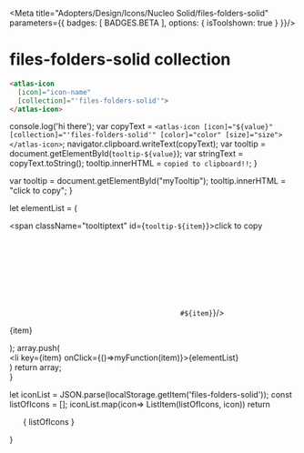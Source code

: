 
<Meta title="Adopters/Design/Icons/Nucleo Solid/files-folders-solid" parameters={{ badges: [ BADGES.BETA ], options: { isToolshown: true } }}/>

# files-folders-solid collection

```html
<atlas-icon 
  [icon]="icon-name"  
  [collection]="'files-folders-solid'">
</atlas-icon>

```

<style>
{`
/* NOTE: This css is generated by Nucleo */
ul {
  display: flex;
  flex-wrap: wrap;
  justify-content: center;
  padding-left: 0;
}

ul li {
  border-radius: .4em;
  transition: background-color .2s;
  user-select: none;
  overflow: hidden;
  text-align: center;
  padding: 2em 1em 1em;
}

ul li:hover {
  background: hsla(0, 0%, 0%, 0.05);
  cursor: pointer;
}

ul p {
  display: block;
  font-size: 0.75rem;
  color: hsla(0, 0%, 0%, 0.5);
  user-select: text;
  cursor: pointer;
  max-width: 6rem;
  padding: 8px 0 4px;
}

ul p::selection {
  background: hsl(230, 93%, 66%);
  color: #fff;
}

ul p::-moz-selection {
  background: hsl(230, 93%, 66%);
  color: #fff;
}

.svg-wrapper {
  font-size: 32px;
}

.svg-wrapper svg {
  display: block;
  margin: 0 auto 10px;
}

/* --------------------------------

Icons

-------------------------------- */

:root {
  --icon-color-primary: inherit;
  --icon-color-secondary: currentColor;
}

.icon {
  display: inline-block;
  color: var(--icon-color-primary); /* icon primary color */
  height: 1em;
  width: 1em;
  line-height: 1;
  flex-shrink: 0;
  max-width: initial;
}

.icon use {
  /* icon secondary color */
  fill: var(--icon-color-secondary);
  stroke: var(--icon-color-secondary);
}

.css-122ju8q {
    padding: 0;
}

.icon-name {
    font-size: 12px;
}

/* --------------------------------

Caps/Corners

-------------------------------- */

.icon use {
  --icon-stroke-linecap-butt: butt;
  stroke-miterlimit: 10;
  stroke-linecap: square;
  stroke-linejoin: miter;
}

.stroke-round use {
  --icon-stroke-linecap-butt: round;
  stroke-linecap: round;
  stroke-linejoin: round;
}

/* --------------------------------

Tooltip

-------------------------------- */

.tooltip {
  position: relative;
  display: inline-block;
}

.tooltip .tooltiptext {
  visibility: hidden;
  width: 100%;
  background-color: #f6f9fc;
  color: #242323;
  text-align: center;
  padding: 3px;
  position: absolute;
  z-index: 1;
  bottom: 84%;
  left: 50%;
  margin-left: -75px;
  opacity: 0;
  transition: opacity 0.3s;
  font-size: 11px;
  justify-content: center;
  display: flex;
  align-items: center;
}

.tooltip:hover .tooltiptext {
  visibility: visible;
  opacity: 1;
}
    
    `}
</style>


  console.log('hi there');
  var copyText = `<atlas-icon [icon]="${value}" [collection]="'files-folders-solid'" [color]="color" [size]="size"></atlas-icon>`;
  navigator.clipboard.writeText(copyText);
  var tooltip = document.getElementById(`tooltip-${value}`);
  var stringText = copyText.toString();
  tooltip.innerHTML = `copied to clipboard!!`;
}

  var tooltip = document.getElementById("myTooltip");
  tooltip.innerHTML = "click to copy";
}

  let elementList = (
      <div>
          <span className="tooltiptext" id={`tooltip-${item}`}>click to copy</span>
          <div className="svg-wrapper">
          <svg className="icon">
            <use href={`#${item}`}/>
          </svg>
          </div>
          <p  data-folder="">
          {item}
          </p> 
      </div>
  );
  array.push( <div className="tooltip" key={item}><li key={item} onClick={()=>myFunction(item)}>{elementList}</li></div>)
  return array;   
}

  let iconList = JSON.parse(localStorage.getItem('files-folders-solid'));
  const listOfIcons = [];
  iconList.map(icon=> ListItem(listOfIcons, icon))
  return <ul>{ listOfIcons }</ul>
}

<Base/>
<svg xmlns="http://www.w3.org/2000/svg">
  <defs>
    <symbol id="archive" viewBox="0 0 24 24">
      <path fill="currentColor" d="M18 3.75H6A2.25 2.25 0 0 0 3.75 6v12A2.25 2.25 0 0 0 6 20.25h12A2.25 2.25 0 0 0 20.25 18V6A2.25 2.25 0 0 0 18 3.75ZM6 5.25h12a.75.75 0 0 1 .75.75v8.25H15a.75.75 0 0 0-.75.75v1.5h-4.5V15a.75.75 0 0 0-.75-.75H5.25V6A.75.75 0 0 1 6 5.25Z"/>
    </symbol>
    <symbol id="backup" viewBox="0 0 24 24">
      <path fill="currentColor" d="m20.03 6.97-3-3a.75.75 0 0 0-.53-.22h-9a.75.75 0 0 0-.53.22l-3 3a.75.75 0 0 0-.22.53V18A2.25 2.25 0 0 0 6 20.25h12A2.25 2.25 0 0 0 20.25 18V7.5a.75.75 0 0 0-.22-.53ZM12 17.25l-3.75-4.5h2.25v-3h3v3h2.25L12 17.25ZM6.31 6.75l1.5-1.5h8.38l1.5 1.5H6.31Z"/>
    </symbol>
    <symbol id="box" viewBox="0 0 24 24">
      <path fill="currentColor" d="M3.75 3.75h16.5a.75.75 0 0 1 .75.75v3a.75.75 0 0 1-.75.75H3.75A.75.75 0 0 1 3 7.5v-3a.75.75 0 0 1 .75-.75Zm.75 6h15v9.75a.75.75 0 0 1-.75.75H5.25a.75.75 0 0 1-.75-.75V9.75Zm4.5 6h6v-3H9v3Z"/>
    </symbol>
    <symbol id="compressed-file" viewBox="0 0 24 24">
      <path fill="currentColor" d="M12.75 3h6a.75.75 0 0 1 .75.75v16.5a.75.75 0 0 1-.75.75H5.25a.75.75 0 0 1-.75-.75V3.75A.75.75 0 0 1 5.25 3h6v3.75h-1.5A.75.75 0 0 0 9 7.5v3.75a.75.75 0 0 0 .75.75h4.5a.75.75 0 0 0 .75-.75V7.5a.75.75 0 0 0-.75-.75h-1.5V3ZM10.5 18h3v-1.5h-3V18Zm0-3h3v-1.5h-3V15Z"/>
      <path fill="currentColor" d="M10.5 8.25h3v2.25h-3V8.25Z"/>
    </symbol>
    <symbol id="document-copy" viewBox="0 0 24 24">
      <path fill="currentColor" d="M18.75 4.5v15h1.5V3.75A.75.75 0 0 0 19.5 3H6v1.5h12.75Z"/>
      <path fill="currentColor" d="M4.5 6h12a.75.75 0 0 1 .75.75v13.5a.75.75 0 0 1-.75.75h-12a.75.75 0 0 1-.75-.75V6.75A.75.75 0 0 1 4.5 6Zm2.25 11.25h4.5v-1.5h-4.5v1.5Zm0-3h7.5v-1.5h-7.5v1.5Zm0-3h7.5v-1.5h-7.5v1.5Z"/>
    </symbol>
    <symbol id="file" viewBox="0 0 24 24">
      <path fill="currentColor" d="M5.25 3h8.25v5.25a.75.75 0 0 0 .75.75h5.25v11.25a.75.75 0 0 1-.75.75H5.25a.75.75 0 0 1-.75-.75V3.75A.75.75 0 0 1 5.25 3Z"/>
      <path fill="currentColor" d="M15 7.5h4.06L15 3.44V7.5Z"/>
    </symbol>
    <symbol id="file-article" viewBox="0 0 24 24">
      <path fill="currentColor" d="M4.5 3.75v16.5c0 .414.336.75.75.75h13.5a.75.75 0 0 0 .75-.75V3.75a.75.75 0 0 0-.75-.75H5.25a.75.75 0 0 0-.75.75Zm2.625 3h3.75c.207 0 .375.168.375.375v3.75a.375.375 0 0 1-.375.375h-3.75a.375.375 0 0 1-.375-.375v-3.75c0-.207.168-.375.375-.375Zm9.75 10.5h-9.75a.375.375 0 0 1-.375-.375v-.75c0-.207.168-.375.375-.375h9.75c.207 0 .375.168.375.375v.75a.375.375 0 0 1-.375.375Zm0-3h-9.75a.375.375 0 0 1-.375-.375v-.75c0-.207.168-.375.375-.375h9.75c.207 0 .375.168.375.375v.75a.375.375 0 0 1-.375.375Zm0-3h-3.75a.375.375 0 0 1-.375-.375v-.75c0-.207.168-.375.375-.375h3.75c.207 0 .375.168.375.375v.75a.375.375 0 0 1-.375.375Zm0-3h-3.75a.375.375 0 0 1-.375-.375v-.75c0-.207.168-.375.375-.375h3.75c.207 0 .375.168.375.375v.75a.375.375 0 0 1-.375.375Z"/>
    </symbol>
    <symbol id="file-copies" viewBox="0 0 24 24">
      <path fill="currentColor" d="M9.75 3h9.75a.75.75 0 0 1 .75.75V15h-1.5V4.5h-9V3Z"/>
      <path fill="currentColor" d="M16.5 6H6.75v1.5h9V18h1.5V6.75A.75.75 0 0 0 16.5 6Z"/>
      <path fill="currentColor" d="M13.5 9h-9a.75.75 0 0 0-.75.75v10.5c0 .414.336.75.75.75h9a.75.75 0 0 0 .75-.75V9.75A.75.75 0 0 0 13.5 9Z"/>
    </symbol>
    <symbol id="file-export" viewBox="0 0 24 24">
      <path fill="currentColor" d="M18.75 3H5.25a.75.75 0 0 0-.75.75v16.5a.75.75 0 0 0 .75.75h13.5a.75.75 0 0 0 .75-.75V3.75a.75.75 0 0 0-.75-.75Zm-3.22 8.78a.75.75 0 0 1-1.06 0l-1.72-1.72v5.69a.75.75 0 1 1-1.5 0v-5.69l-1.72 1.72a.749.749 0 1 1-1.06-1.06l3-3a.75.75 0 0 1 1.06 0l3 3a.75.75 0 0 1 0 1.06Z"/>
    </symbol>
    <symbol id="file-import" viewBox="0 0 24 24">
      <path fill="currentColor" d="M18.75 3H5.25a.75.75 0 0 0-.75.75v16.5a.75.75 0 0 0 .75.75h13.5a.75.75 0 0 0 .75-.75V3.75a.75.75 0 0 0-.75-.75Zm-3.22 10.28-3 3a.75.75 0 0 1-1.06 0l-3-3a.749.749 0 1 1 1.06-1.06l1.72 1.72V8.25a.75.75 0 1 1 1.5 0v5.69l1.72-1.72a.75.75 0 0 1 1.06 1.06Z"/>
    </symbol>
    <symbol id="file-new" viewBox="0 0 24 24">
      <path fill="currentColor" d="M18.75 3H5.25a.75.75 0 0 0-.75.75v16.5a.75.75 0 0 0 .75.75h13.5a.75.75 0 0 0 .75-.75V3.75a.75.75 0 0 0-.75-.75ZM15 12.75h-2.25V15h-1.5v-2.25H9v-1.5h2.25V9h1.5v2.25H15v1.5Z"/>
    </symbol>
    <symbol id="file-remove" viewBox="0 0 24 24">
      <path fill="currentColor" d="M18.75 3H5.25a.75.75 0 0 0-.75.75v16.5a.75.75 0 0 0 .75.75h13.5a.75.75 0 0 0 .75-.75V3.75a.75.75 0 0 0-.75-.75ZM15 12.75H9v-1.5h6v1.5Z"/>
    </symbol>
    <symbol id="file-replace" viewBox="0 0 24 24">
      <path fill="currentColor" d="M9 10.5A1.5 1.5 0 0 1 10.5 9h3V3.75a.75.75 0 0 0-.75-.75h-9a.75.75 0 0 0-.75.75v9c0 .414.336.75.75.75H9v-3ZM18.75 9h1.5v-.75c0-2.482-2.018-4.5-4.5-4.5H15v1.5h.75c1.654 0 3 1.346 3 3V9ZM8.25 20.25H9v-1.5h-.75c-1.654 0-3-1.346-3-3V15h-1.5v.75c0 2.482 2.018 4.5 4.5 4.5Z"/>
      <path fill="currentColor" d="M10.5 11.25a.75.75 0 0 1 .75-.75h9a.75.75 0 0 1 .75.75v9a.75.75 0 0 1-.75.75h-9a.75.75 0 0 1-.75-.75v-9Z"/>
    </symbol>
    <symbol id="file-text" viewBox="0 0 24 24">
      <path fill="currentColor" d="M5.25 3h8.25v5.25a.75.75 0 0 0 .75.75h5.25v11.25a.75.75 0 0 1-.75.75H5.25a.75.75 0 0 1-.75-.75V3.75A.75.75 0 0 1 5.25 3Zm11.625 12.75h-9.75a.375.375 0 0 0-.375.375v.75a.375.375 0 0 0 .375.375h9.75a.375.375 0 0 0 .375-.375v-.75a.375.375 0 0 0-.375-.375Zm0-3.75h-9.75a.375.375 0 0 0-.375.375v.75a.375.375 0 0 0 .375.375h9.75a.375.375 0 0 0 .375-.375v-.75a.375.375 0 0 0-.375-.375Zm-9.75-2.25h3.75a.375.375 0 0 0 .375-.375v-.75a.375.375 0 0 0-.375-.375h-3.75a.375.375 0 0 0-.375.375v.75a.375.375 0 0 0 .375.375Z"/>
      <path fill="currentColor" d="M15 7.5h4.06L15 3.44V7.5Z"/>
    </symbol>
    <symbol id="folder" viewBox="0 0 24 24">
      <path fill="currentColor" d="m12.375 6.75-2.25-3H3.75A.75.75 0 0 0 3 4.5V18a2.25 2.25 0 0 0 2.25 2.25h13.5A2.25 2.25 0 0 0 21 18V7.5a.75.75 0 0 0-.75-.75h-7.875Z"/>
    </symbol>
    <symbol id="folder-add" viewBox="0 0 24 24">
      <path fill="currentColor" d="M20.25 6.75h-7.875l-2.25-3H3.75A.75.75 0 0 0 3 4.5V18a2.25 2.25 0 0 0 2.25 2.25h13.5A2.25 2.25 0 0 0 21 18V7.5a.75.75 0 0 0-.75-.75ZM15 14.25h-2.25v2.25h-1.5v-2.25H9v-1.5h2.25V10.5h1.5v2.25H15v1.5Z"/>
    </symbol>
    <symbol id="folder-remove" viewBox="0 0 24 24">
      <path fill="currentColor" d="M20.25 6.75h-7.875l-2.25-3H3.75A.75.75 0 0 0 3 4.5V18a2.25 2.25 0 0 0 2.25 2.25h13.5A2.25 2.25 0 0 0 21 18V7.5a.75.75 0 0 0-.75-.75ZM15 14.25H9v-1.5h6v1.5Z"/>
    </symbol>
    <symbol id="folder-replace" viewBox="0 0 24 24">
      <path fill="currentColor" d="M9 10.5A1.5 1.5 0 0 1 10.5 9h3V5.25a.75.75 0 0 0-.75-.75H8.56L7.28 3.22A.75.75 0 0 0 6.75 3h-3a.75.75 0 0 0-.75.75v9c0 .414.336.75.75.75H9v-3ZM18.75 9h1.5v-.75c0-2.482-2.018-4.5-4.5-4.5H15v1.5h.75c1.654 0 3 1.346 3 3V9ZM8.25 20.25H9v-1.5h-.75c-1.654 0-3-1.346-3-3V15h-1.5v.75c0 2.482 2.018 4.5 4.5 4.5Z"/>
      <path fill="currentColor" d="M16.06 12h4.19a.75.75 0 0 1 .75.75v7.5a.75.75 0 0 1-.75.75h-9a.75.75 0 0 1-.75-.75v-9a.75.75 0 0 1 .75-.75h3c.2 0 .39.079.53.22L16.06 12Z"/>
    </symbol>
    <symbol id="layers" viewBox="0 0 24 24">
      <path fill="currentColor" d="M11.25 9V7.5h-4.5V3.75a.75.75 0 0 0-1.5 0v13.5c0 .414.336.75.75.75h5.25v-1.5h-4.5V9h4.5ZM18 12h-4.5a.75.75 0 0 1-.75-.75v-6a.75.75 0 0 1 .75-.75h3c.199 0 .39.079.53.22l1.5 1.5c.141.14.22.331.22.53v4.5A.75.75 0 0 1 18 12Zm-4.5 9H18a.75.75 0 0 0 .75-.75v-4.5c0-.2-.079-.39-.22-.53l-1.5-1.5a.748.748 0 0 0-.53-.22h-3a.75.75 0 0 0-.75.75v6c0 .415.336.75.75.75Z"/>
    </symbol>
    <symbol id="note" viewBox="0 0 24 24">
      <path fill="currentColor" d="M20.25 4.5H3.75a.75.75 0 0 0-.75.75v13.5c0 .414.336.75.75.75h16.5a.75.75 0 0 0 .75-.75V5.25a.75.75 0 0 0-.75-.75Zm-9 12h-4.5a.75.75 0 0 1 0-1.5h4.5a.75.75 0 0 1 0 1.5Zm6-3.75H6.75a.75.75 0 0 1 0-1.5h10.5a.75.75 0 0 1 0 1.5Zm0-3.75H6.75a.75.75 0 0 1 0-1.5h10.5a.75.75 0 0 1 0 1.5Z"/>
    </symbol>
    <symbol id="read" viewBox="0 0 24 24">
      <path fill="currentColor" d="m3.947 3.776 7.303 1.992v14.305l-7.697-2.1A.75.75 0 0 1 3 17.25V4.5a.752.752 0 0 1 .947-.724Zm16.106 0A.752.752 0 0 1 21 4.5v12.75a.75.75 0 0 1-.553.724l-7.697 2.099V5.768l7.303-1.992Z"/>
    </symbol>
    <symbol id="research" viewBox="0 0 24 24">
      <path fill="currentColor" d="M12.068 17.25H7.125a.375.375 0 0 1-.375-.375v-.75a.375.375 0 0 1 .375-.375h4.943a4.484 4.484 0 0 1 1.087-2.25h-6.03a.375.375 0 0 1-.375-.375v-.75A.375.375 0 0 1 7.125 12H16.5c1.108 0 2.177.412 3 1.155V9h-5.25a.75.75 0 0 1-.75-.75V3H5.25a.75.75 0 0 0-.75.75v16.5a.75.75 0 0 0 .75.75h10.5a4.23 4.23 0 0 1-3.682-3.75Zm-4.943-9h3.75a.375.375 0 0 1 .375.375v.75a.375.375 0 0 1-.375.375h-3.75a.375.375 0 0 1-.375-.375v-.75a.375.375 0 0 1 .375-.375Z"/>
      <path fill="currentColor" d="M19.06 7.5H15V3.44l4.06 4.06Zm.015 10.514 1.705 1.706a.75.75 0 0 1-1.06 1.06l-1.706-1.705a2.96 2.96 0 0 1-3.18-.08A3 3 0 1 1 19.5 16.5a2.959 2.959 0 0 1-.425 1.514Zm-3.822-2.347a1.5 1.5 0 1 0 2.495 1.667 1.5 1.5 0 0 0-2.495-1.667Z"/>
    </symbol>
  </defs>
</svg>

















